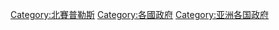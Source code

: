 {{Commons category|Government of Northern Cyprus}}
[[Category:北賽普勒斯|Category:北賽普勒斯]]
[[Category:各國政府|Category:各國政府]]
[[Category:亚洲各国政府|Category:亚洲各国政府]]